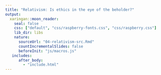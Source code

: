 ```yaml
---
title: "Relativism: Is ethics in the eye of the beholder?"
output:
  xaringan::moon_reader:
    seal: false
    css: ["default", "css/raspberry-fonts.css", "css/raspberry.css"]
    lib_dir: libs
    nature:
      sourceUrl: "04-relativism-src.Rmd"
      countIncrementalSlides: false
      beforeInit: "js/macros.js"
   includes:
      after_body: 
        - "include.html"   
---
```

